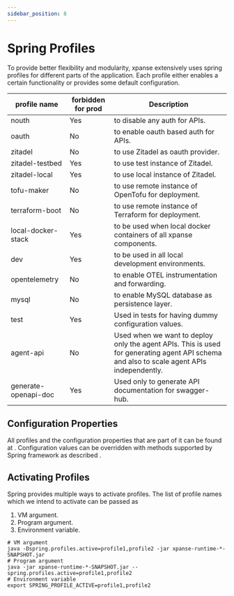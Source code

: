 ```yaml
---
sidebar_position: 8
---
```



# Spring Profiles

To provide better flexibility and modularity, xpanse extensively uses spring profiles for different parts of the application.
Each profile either enables a certain functionality or provides some default configuration.

<!-- vale off -->

| profile name         | forbidden for prod | Description                                                                                                                               |
| -------------------- | ------------------ | ----------------------------------------------------------------------------------------------------------------------------------------- |
| nouth                | Yes                | to disable any auth for APIs.                                                                                                             |
| oauth                | No                 | to enable oauth based auth for APIs.                                                                                                      |
| zitadel              | No                 | to use Zitadel as oauth provider.                                                                                                         |
| zitadel-testbed      | Yes                | to use test instance of Zitadel.                                                                                                          |
| zitadel-local        | Yes                | to use local instance of Zitadel.                                                                                                         |
| tofu-maker           | No                 | to use remote instance of OpenTofu for deployment.                                                                                        |
| terraform-boot       | No                 | to use remote instance of Terraform for deployment.                                                                                       |
| local-docker-stack   | Yes                | to be used when local docker containers of all xpanse components.                                                                         |
| dev                  | Yes                | to be used in all local development environments.                                                                                         |
| opentelemetry        | No                 | to enable OTEL instrumentation and forwarding.                                                                                            |
| mysql                | No                 | to enable MySQL database as persistence layer.                                                                                            |
| test                 | Yes                | Used in tests for having dummy configuration values.                                                                                      |
| agent-api            | No                 | Used when we want to deploy only the agent APIs. This is used for generating agent API schema and also to scale agent APIs independently. |
| generate-openapi-doc | Yes                | Used only to generate API documentation for swagger-hub.                                                                                  |

<!-- vale on -->

## Configuration Properties

All profiles and the configuration properties that are part of it can be found at <Link name='this place' url='https://github.com/eclipse-xpanse/xpanse/tree/main/runtime/src/main/resources'/>.
Configuration values can be overridden with methods supported by Spring framework as described <Link name='here' url='https://docs.spring.io/spring-boot/reference/features/external-config.html'/>.

## Activating Profiles

Spring provides multiple ways to activate profiles.
The list of profile names which we intend to activate can be passed as

1. VM argument.
2. Program argument.
3. Environment variable.

```shell
# VM argument
java -Dspring.profiles.active=profile1,profile2 -jar xpanse-runtime-*-SNAPSHOT.jar
# Program argument
java -jar xpanse-runtime-*-SNAPSHOT.jar --spring.profiles.active=profile1,profile2
# Environment variable
export SPRING_PROFILE_ACTIVE=profile1,profile2
```
